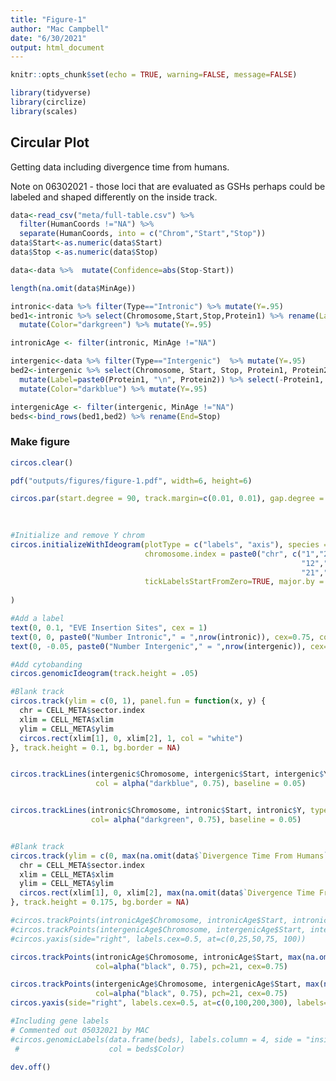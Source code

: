 ```yaml
---
title: "Figure-1"
author: "Mac Campbell"
date: "6/30/2021"
output: html_document
---
```


```r
knitr::opts_chunk$set(echo = TRUE, warning=FALSE, message=FALSE)
```

```r
library(tidyverse)
library(circlize)
library(scales)
```

## Circular Plot

Getting data including divergence time from humans.    

Note on 06302021 - those loci that are evaluated as GSHs perhaps could be labeled and shaped differently on the inside track.

```r
data<-read_csv("meta/full-table.csv") %>% 
  filter(HumanCoords !="NA") %>%
  separate(HumanCoords, into = c("Chrom","Start","Stop")) 
data$Start<-as.numeric(data$Start)
data$Stop <-as.numeric(data$Stop)

data<-data %>%  mutate(Confidence=abs(Stop-Start))

length(na.omit(data$MinAge))
```

```r
intronic<-data %>% filter(Type=="Intronic") %>% mutate(Y=.95)
bed1<-intronic %>% select(Chromosome,Start,Stop,Protein1) %>% rename(Label=Protein1) %>%
  mutate(Color="darkgreen") %>% mutate(Y=.95)

intronicAge <- filter(intronic, MinAge !="NA")

intergenic<-data %>% filter(Type=="Intergenic")  %>% mutate(Y=.95)
bed2<-intergenic %>% select(Chromosome, Start, Stop, Protein1, Protein2) %>%
  mutate(Label=paste0(Protein1, "\n", Protein2)) %>% select(-Protein1, -Protein2) %>%
  mutate(Color="darkblue") %>% mutate(Y=.95)

intergenicAge <- filter(intergenic, MinAge !="NA")
beds<-bind_rows(bed1,bed2) %>% rename(End=Stop)
```

### Make figure
```r
circos.clear()

pdf("outputs/figures/figure-1.pdf", width=6, height=6)

circos.par(start.degree = 90, track.margin=c(0.01, 0.01), gap.degree = c(1,1,1,1,1,1,1,1,1,1,
                                                                         1,1,1,1,1,1,1,1,1,1,
                                                                         1,1,9) )

#Initialize and remove Y chrom
circos.initializeWithIdeogram(plotType = c("labels", "axis"), species = "hg38",
                              chromosome.index = paste0("chr", c("1","2","3","4","5","6","7","8","9","10","11",
                                                                 "12","13","14","15","16","17","18","19","20",
                                                                 "21","22","X")),
                              tickLabelsStartFromZero=TRUE, major.by = 100000000
                              
)

#Add a label
text(0, 0.1, "EVE Insertion Sites", cex = 1)
text(0, 0, paste0("Number Intronic"," = ",nrow(intronic)), cex=0.75, col="darkgreen")
text(0, -0.05, paste0("Number Intergenic"," = ",nrow(intergenic)), cex=0.75, col="darkblue")

#Add cytobanding
circos.genomicIdeogram(track.height = .05)

#Blank track
circos.track(ylim = c(0, 1), panel.fun = function(x, y) {
  chr = CELL_META$sector.index
  xlim = CELL_META$xlim
  ylim = CELL_META$ylim
  circos.rect(xlim[1], 0, xlim[2], 1, col = "white")
}, track.height = 0.1, bg.border = NA)


circos.trackLines(intergenic$Chromosome, intergenic$Start, intergenic$Y, type="h", lwd=2,
                   col = alpha("darkblue", 0.75), baseline = 0.05)


circos.trackLines(intronic$Chromosome, intronic$Start, intronic$Y, type="h", lwd=2,
                  col= alpha("darkgreen", 0.75), baseline = 0.05)


#Blank track
circos.track(ylim = c(0, max(na.omit(data$`Divergence Time From Humans`))), panel.fun = function(x, y) {
  chr = CELL_META$sector.index
  xlim = CELL_META$xlim
  ylim = CELL_META$ylim
  circos.rect(xlim[1], 0, xlim[2], max(na.omit(data$`Divergence Time From Humans`)), col = "white")
}, track.height = 0.175, bg.border = NA)

#circos.trackPoints(intronicAge$Chromosome, intronicAge$Start, intronicAge$Age, col="darkgreen", pch=16, cex=0.5)
#circos.trackPoints(intergenicAge$Chromosome, intergenicAge$Start, intergenicAge$Age, col="darkblue", pch=16, cex=0.5)
#circos.yaxis(side="right", labels.cex=0.5, at=c(0,25,50,75, 100))

circos.trackPoints(intronicAge$Chromosome, intronicAge$Start, max(na.omit(data$`Divergence Time From Humans`))-intronicAge$`Divergence Time From Humans`, bg=alpha("darkgreen", 0.75),
                   col=alpha("black", 0.75), pch=21, cex=0.75)

circos.trackPoints(intergenicAge$Chromosome, intergenicAge$Start, max(na.omit(data$`Divergence Time From Humans`))-intergenicAge$`Divergence Time From Humans`, bg=alpha("darkblue", 0.75),
                   col=alpha("black", 0.75), pch=21, cex=0.75)
circos.yaxis(side="right", labels.cex=0.5, at=c(0,100,200,300), labels=c(300,200,100,0))

#Including gene labels
# Commented out 05032021 by MAC
#circos.genomicLabels(data.frame(beds), labels.column = 4, side = "inside", cex = 0.3,
 #                    col = beds$Color)

dev.off()
```


